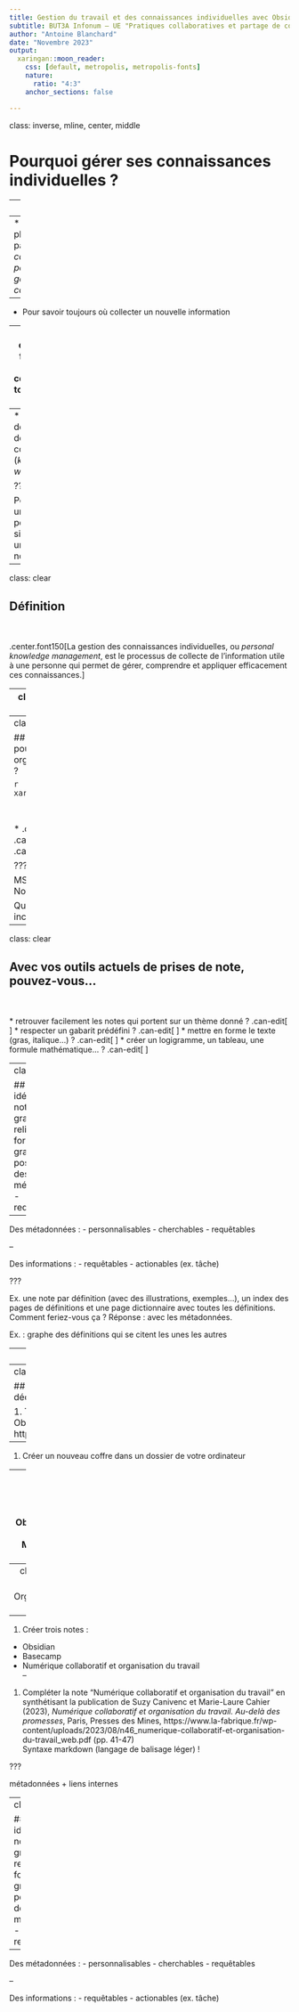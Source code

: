 ```yaml
---
title: Gestion du travail et des connaissances individuelles avec Obsidian
subtitle: BUT3A Infonum – UE "Pratiques collaboratives et partage de connaissances
author: "Antoine Blanchard"
date: "Novembre 2023"
output:
  xaringan::moon_reader:
    css: [default, metropolis, metropolis-fonts]
    nature:
      ratio: "4:3"
    anchor_sections: false

---
```

class: inverse, mline, center, middle

# Pourquoi gérer ses connaissances individuelles ?

---
class: clear

## Pourquoi gérer ses connaissances individuelles ?
<br />
<br />
* À défaut de disposer d'un outil collaboratif de partage de connaissances (ex. Basecamp)

--
* Pour aller plus loin que le papier (*un cahier ne permet pas de gérer ses connaissances*)

--
* Pour savoir toujours où collecter un nouvelle information

--
* Pour engranger et faire évoluer ses connaissances tout au long de sa vie

--
* Vous êtes des travailleurs de la connaissance (*knowledge workers*) !

???

Pourquoi pas un cahier ? Il permet simplement une prise de notes linéaire.

---
class: clear

## Définition
<br />
<br />
.center.font150[La gestion des connaissances individuelles, ou *personal knowledge management*, est le processus de collecte de l'information utile à une personne qui permet de gérer, comprendre et appliquer efficacement ces connaissances.]

---
class: inverse, mline, center, middle

# Comment gérer ses connaissances individuelles ?

---
class: clear

## Quel logiciel utilisez-vous pour prendre des notes, organiser vos connaissances… ?

```r
xaringanExtra::use_scribble()
```

<br />
<br />
* .can-edit[      ]
* .can-edit[      ]
* .can-edit[      ]
* .can-edit[      ]
* .can-edit[      ]
* .can-edit[      ]

???

MS OneNote, Google Docs, Notepad, Evernote...

Quels avantages et inconvénients ?

---
class: clear

## Avec vos outils actuels de prises de note, pouvez-vous…

<br />
<br />
* retrouver facilement les notes qui portent sur un thème donné ? .can-edit[      ]
* respecter un gabarit prédéfini ? .can-edit[      ]
* mettre en forme le texte (gras, italique…) ? .can-edit[      ]
* créer un logigramme, un tableau, une formule mathématique… ? .can-edit[      ]

---
class: clear

## L'outil idéal
Des notes :
- granulaires
- reliées et formant un graphe
- possédant des métadonnées
- requêtables
<br />

--

Des métadonnées :
- personnalisables 
- cherchables 
- requêtables
<br />

--

Des informations :
- requêtables
- actionables (ex. tâche)

???

Ex. une note par définition (avec des illustrations, exemples…), un index des pages de définitions et une page dictionnaire avec toutes les définitions. Comment feriez-vous ça ? Réponse : avec les métadonnées.

Ex. : graphe des définitions qui se citent les unes les autres

---
class: clear

## Obsidian
<br />
<br />
Créée en 2020, **Obsidian** est un logiciel de gestion des connaissances individuelles *propriétaire* basé sur des *fichiers Markdown* (donc réversible).

Obsidian est disponible pour Mac, Windows, Linux, iOS et Android.

Obsidian est utilisé par une communauté très active qui développe de nombreux thèmes et extensions.

.font80[Une année d'étude de Master soit 3 000 notes Obsidian :] 
.center[<img src="https://preview.redd.it/chwzep72n9ib1.png?width=960&crop=smart&auto=webp&s=ba09a5fe63af011c9cd9dd19527d5e83a48e734c" width="400px" />]

---
class: clear

## On s'y met ? A la découverte d'Obsidian !

1. Télécharger et installer Obsidian : https://obsidian.md/download

--
1. Créer un nouveau coffre dans un dossier de votre ordinateur

--
1. Créer trois dossiers dans Obsidian :
  * Notes
  * Modèles
  * Images

---
class: clear

## Organisation des notes

--
1. Créer trois notes :
  * Obsidian
  * Basecamp
  * Numérique collaboratif et organisation du travail
<br />
--
<br />
1. Compléter la note "Numérique collaboratif et organisation du travail" en synthétisant la publication de Suzy Canivenc et Marie-Laure Cahier (2023), *Numérique collaboratif et organisation du travail. Au-delà des promesses*, Paris, Presses des Mines, https://www.la-fabrique.fr/wp-content/uploads/2023/08/n46_numerique-collaboratif-et-organisation-du-travail_web.pdf  (pp. 41-47)
<br />
Syntaxe markdown (langage de balisage léger) !

???

métadonnées + liens internes 

--
class: clear

## L'outil idéal
Des notes :
- granulaires
- reliées et formant un graphe
- possédant des métadonnées
- requêtables
<br />

--

Des métadonnées :
- personnalisables 
- cherchables 
- requêtables
<br />

--

Des informations :
- requêtables
- actionables (ex. tâche)